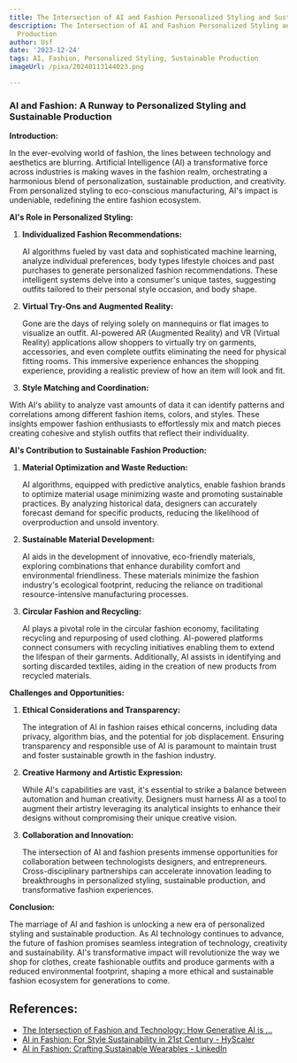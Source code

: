 ```yaml
---
title: The Intersection of AI and Fashion Personalized Styling and Sustainable Production
description: The Intersection of AI and Fashion Personalized Styling and Sustainable
  Production
author: Usf
date: '2023-12-24'
tags: AI, Fashion, Personalized Styling, Sustainable Production
imageUrl: /pixa/20240113144023.png

---
```

### AI and Fashion: A Runway to Personalized Styling and Sustainable  Production

**Introduction:**

In the ever-evolving world of  fashion, the lines between technology and aesthetics are blurring. Artificial  Intelligence (AI) a transformative force across industries is making waves in the fashion  realm,  orchestrating a harmonious  blend of personalization, sustainable  production, and creativity. From personalized styling  to eco-conscious manufacturing, AI's impact is undeniable, redefining the entire fashion ecosystem.

**AI's Role in Personalized Styling:**

1. **Individualized Fashion Recommendations:**

    AI algorithms  fueled by vast data and sophisticated  machine  learning,  analyze individual preferences, body types  lifestyle choices and past purchases to generate personalized fashion recommendations. These intelligent systems delve  into a  consumer's unique tastes,  suggesting outfits tailored to their personal style occasion, and body  shape.

2. **Virtual Try-Ons and Augmented Reality:**

    Gone are the days of relying solely on mannequins or flat  images to visualize an outfit. AI-powered AR (Augmented Reality) and VR (Virtual Reality) applications  allow shoppers to virtually try on garments, accessories, and even complete outfits eliminating the need  for physical fitting rooms. This immersive experience enhances the shopping experience, providing  a realistic preview  of how an  item will look and fit.

3.  **Style Matching and Coordination:**

   With AI's ability to analyze vast  amounts of data it can identify patterns and correlations among different fashion items, colors, and styles. These  insights empower fashion enthusiasts to effortlessly mix and  match pieces creating cohesive and stylish outfits that reflect their individuality.

**AI's Contribution to Sustainable Fashion Production:**

1. **Material  Optimization and Waste Reduction:**

   AI algorithms, equipped with predictive analytics, enable fashion brands to optimize material usage minimizing  waste and  promoting sustainable practices. By analyzing historical data, designers can  accurately forecast demand for specific products, reducing the likelihood of overproduction and unsold inventory.

2. **Sustainable Material Development:**

   AI aids  in the development of innovative, eco-friendly materials,  exploring combinations that enhance durability comfort and environmental friendliness. These materials minimize the fashion industry's ecological footprint, reducing the reliance on traditional resource-intensive manufacturing processes.

3. **Circular Fashion and  Recycling:**

   AI plays a pivotal role in the circular fashion  economy, facilitating recycling and repurposing  of used clothing. AI-powered platforms connect consumers with recycling initiatives enabling them to extend the lifespan of their garments. Additionally, AI assists  in identifying  and sorting discarded textiles, aiding in the creation of new products from recycled materials.

**Challenges and Opportunities:**

1. **Ethical Considerations  and Transparency:**

   The integration of AI in fashion raises ethical concerns, including data privacy,  algorithm bias, and the potential for job displacement. Ensuring transparency and responsible use of AI is paramount to maintain  trust  and foster sustainable growth in the fashion industry.

2. **Creative  Harmony and Artistic Expression:**

   While AI's capabilities are vast, it's essential to strike a balance between automation and human creativity. Designers must harness AI as a tool  to augment their artistry  leveraging  its analytical insights to enhance their designs without compromising their unique creative vision.

3. **Collaboration and Innovation:**

   The intersection of AI and fashion presents immense opportunities for collaboration  between technologists designers,  and entrepreneurs. Cross-disciplinary partnerships can accelerate innovation leading to breakthroughs in personalized  styling, sustainable production,  and transformative fashion experiences.

**Conclusion:**

The marriage of AI and  fashion is unlocking a new era of personalized styling and sustainable production. As AI technology continues to advance, the future  of  fashion promises seamless integration of technology, creativity and  sustainability. AI's transformative impact will revolutionize the way we shop for clothes, create fashionable outfits and produce garments with a reduced environmental footprint, shaping a more  ethical and sustainable fashion  ecosystem for generations to come.

## References:
- [The Intersection of Fashion and Technology: How Generative AI is ...](https://www.linkedin.com/pulse/intersection-fashion-technology-how-generative-ai-changing)
- [AI in Fashion: For Style Sustainability in 21st Century - HyScaler](https://hyscaler.com/insights/ai-in-fashion-for-style-sustainability/)
- [AI in Fashion: Crafting Sustainable Wearables - LinkedIn](https://www.linkedin.com/pulse/ai-fashion-crafting-sustainable-wearables-nicolas-babin?trk=article-ssr-frontend-pulse_more-articles_related-content-card)
